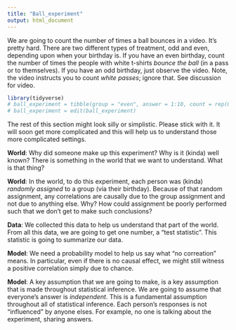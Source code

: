 ```yaml
---
title: "Ball_experiment"
output: html_document
---
```



We are going to count the number of times a ball bounces in a video.  It's pretty hard.  There are two different types of treatment, odd and even, depending upon when your birthday is.  If you have an even birthday, count the number of times the people with white t-shirts *bounce the ball* (in a pass or to themselves). If you have an odd birthday, just observe the video.  Note, the video instructs you to count *white  passes*; ignore that. See discussion for video.   

```r
library(tidyverse)
# ball_experiment = tibble(group = "even", answer = 1:10, count = rep(0,10))
# ball_experiment = edit(ball_experiment)
```

The rest of this section might look silly or simplistic.  Please stick with it. It will soon get more complicated and this will help us to understand those more complicated settings.



**World**: Why did someone make up this experiment?  Why is it (kinda) well known? There is something in the world that we want to understand. What is that thing?   

**World**: In the world, to do this experiment, each person was (kinda) *randomly assigned* to a group (via their birthday).  Because of that random assignment, any correlations are causally due to the group assignment and not due to anything else. Why? How could assignment be poorly performed such that we don't get to make such conclusions?

**Data**: We collected this data to help us understand that part of the world.  From all this data, we are going to get one number, a "test statistic". This statistic is going to summarize our data.

**Model**: We need a probability model to help us say what "no correation" means.  In particular, even if there is no causal effect, we might still witness a positive correlation simply due to chance.  

**Model**: A key assumption that we are going to make, is a key assumption that is made throughout statistical inference. We are going to assume that everyone's answer is *independent*.  This is a fundamental assumption throughout all of statistical inference.  Each person's responses is not "influenced" by anyone elses.  For example, no one is talking about the experiment, sharing answers. 


